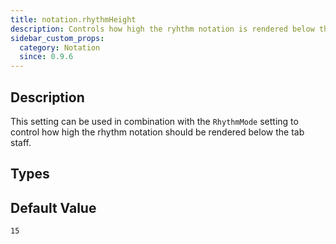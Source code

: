```yaml
---
title: notation.rhythmHeight
description: Controls how high the ryhthm notation is rendered below the tab staff
sidebar_custom_props:
  category: Notation
  since: 0.9.6
---
```


<SinceBadge since="0.9.6" />


## Description

This setting can be used in combination with the `RhythmMode` setting to control how high the rhythm notation should be rendered below the tab staff. 

<PropertyDescription metadata={metadata} showJson={true} />

## Types

<TypeTable>
    <TypeRow name="int" />
</TypeTable>

## Default Value

`15`